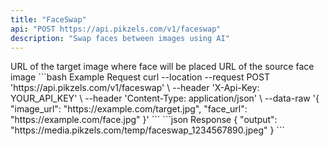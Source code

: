 ```yaml
---
title: "FaceSwap"
api: "POST https://api.pikzels.com/v1/faceswap"
description: "Swap faces between images using AI"
---
```


<ParamField body="image_url" type="string" required>
  URL of the target image where face will be placed
</ParamField>

<ParamField body="face_url" type="string" required>
  URL of the source face image
</ParamField>

<RequestExample>
```bash Example Request
curl --location --request POST 'https://api.pikzels.com/v1/faceswap' \
--header 'X-Api-Key: YOUR_API_KEY' \
--header 'Content-Type: application/json' \
--data-raw '{
  "image_url": "https://example.com/target.jpg",
  "face_url": "https://example.com/face.jpg"
}'
```
</RequestExample>

<ResponseExample>
```json Response
{
  "output": "https://media.pikzels.com/temp/faceswap_1234567890.jpeg"
}
```
</ResponseExample>